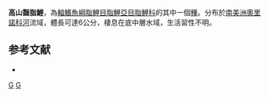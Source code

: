 {{Speciesbox 
| taxon = Bryconamericus cismontanus
| status = NE
| status_system = IUCN3.1
| authority =  [[Eigenmann|Eigenmann]], 1914
| synonyms = 
}}
'''高山齧脂鯉'''，為[[輻鰭魚綱|輻鰭魚綱]][[脂鯉目|脂鯉目]][[脂鯉亞目|脂鯉亞目]][[脂鯉科|脂鯉科]]的其中一個[[種|種]]。分布於[[南美洲|南美洲]][[奧里諾科河|奧里諾科河]]流域，體長可達6公分，棲息在底中層水域，生活習性不明。

==参考文献==
{{refbegin}}
*{{FishBase_species|genus=Bryconamericus|species=cismontanus|year=2014|month=1}}
{{refend}}

{{Taxonbar|from=Q6417205}}

[[Category:齧脂鯉屬|G]]
[[Category:1914年描述的鱼类|G]]


{{魚類小作品}}